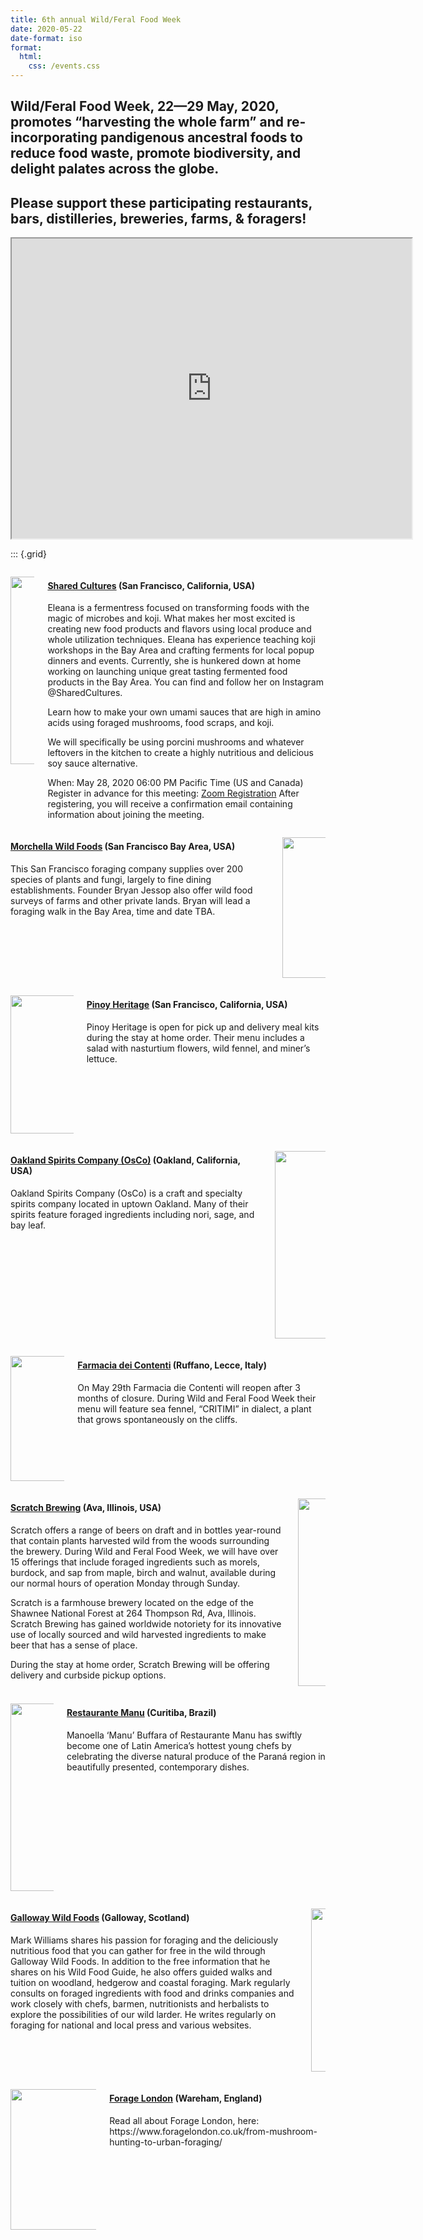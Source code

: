 ```yaml
---
title: 6th annual Wild/Feral Food Week
date: 2020-05-22
date-format: iso
format:
  html:
    css: /events.css
---
```


## Wild/Feral Food Week, 22—29 May, 2020, promotes “harvesting the whole farm” and re-incorporating pandigenous ancestral foods to reduce food waste, promote biodiversity, and delight palates across the globe.

## Please support these participating restaurants, bars, distilleries, breweries, farms, & foragers!

<p><iframe src="https://www.google.com/maps/d/u/0/embed?mid=1BN-ovmQ7RshZPYVyWPi9A5QWQ-y5fccw" width="640" height="480"></iframe></p>

::: {.grid}

::: {.g-col-12}
::: {.card}
::: {.columns}
::: {.column}
![](2020-05-22-wild-feral_files/0-300x300.png){fig-alt="Shared Cultures" width=300 height=300}
:::
::: {.column}
#### [Shared Cultures](https://www.shared-cultures.com/) (San Francisco, California, USA)

Eleana is a fermentress focused on transforming foods with the magic of microbes and koji. What makes her most excited is creating new food products and flavors using local produce and whole utilization techniques. Eleana has experience teaching koji workshops in the Bay Area and crafting ferments for local popup dinners and events. Currently, she is hunkered down at home working on launching unique great tasting fermented food products in the Bay Area. You can find and follow her on Instagram @SharedCultures.

Learn how to make your own umami sauces that are high in amino acids using foraged mushrooms, food scraps, and koji.

We will specifically be using porcini mushrooms and whatever leftovers in the kitchen to create a highly nutritious and delicious soy sauce alternative.

When: May 28, 2020 06:00 PM Pacific Time (US and Canada)
Register in advance for this meeting:
[Zoom Registration](https://zoom.us/meeting/register/tJAsc-2grjoiEtT8crjNE_vjs5xu1LUYJEUe)
After registering, you will receive a confirmation email containing information about joining the meeting.
:::
:::
:::
:::

::: {.g-col-12}
::: {.card}
::: {.columns}
::: {.column}
#### [Morchella Wild Foods](http://www.morchellawildfoods.com/) (San Francisco Bay Area, USA)

This San Francisco foraging company supplies over 200 species of plants and fungi, largely to fine dining establishments. Founder Bryan Jessop also offer wild food surveys of farms and other private lands. Bryan will lead a foraging walk in the Bay Area, time and date TBA.
:::
::: {.column}
![](2020-05-22-wild-feral_files/morchella-300x225.jpeg){fig-alt="Morchella Wild Foods" width=300 height=225}
:::
:::
:::
:::

::: {.g-col-12}
::: {.card}
::: {.columns}
::: {.column}
![](2020-05-22-wild-feral_files/0-300x221.jpg){fig-alt="Pinoy Heritage" width=300 height=221}
:::
::: {.column}
#### [Pinoy Heritage](https://www.pinoyheritage.com/) (San Francisco, California, USA)

Pinoy Heritage is open for pick up and delivery meal kits during the stay at home order. Their menu includes a salad with nasturtium flowers, wild fennel, and miner’s lettuce.
:::
:::
:::
:::

::: {.g-col-12}
::: {.card}
::: {.columns}
::: {.column}
#### [Oakland Spirits Company (OsCo)](https://www.oakland.ventures/) (Oakland, California, USA)

Oakland Spirits Company (OsCo) is a craft and specialty spirits company located in uptown Oakland. Many of their spirits feature foraged ingredients including nori, sage, and bay leaf.
:::
::: {.column}
![](2020-05-22-wild-feral_files/unnamed-5-245x300.jpg){fig-alt="Oakland Spirits Company (OsCo)" width=245 height=300}
:::
:::
:::
:::

::: {.g-col-12}
::: {.card}
::: {.columns}
::: {.column}
![](2020-05-22-wild-feral_files/fabio-300x200.png){fig-alt="Farmacia dei Contenti" width=300 height=200}
:::
::: {.column}
#### [Farmacia dei Contenti](https://www.facebook.com/farmaciadeicontenti) (Ruffano, Lecce, Italy)

On May 29th Farmacia die Contenti will reopen after 3 months of closure. During Wild and Feral Food Week their menu will feature sea fennel, “CRITIMI” in dialect, a plant that grows spontaneously on the cliffs.
:::
:::
:::
:::

::: {.g-col-12}
::: {.card}
::: {.columns}
::: {.column}
#### [Scratch Brewing](http://www.scratchbeer.com/) (Ava, Illinois, USA)

Scratch offers a range of beers on draft and in bottles year-round that contain plants harvested wild from the woods surrounding the brewery. During Wild and Feral Food Week, we will have over 15 offerings that include foraged ingredients such as morels, burdock, and sap from maple, birch and walnut, available during our normal hours of operation Monday through Sunday.

Scratch is a farmhouse brewery located on the edge of the Shawnee National Forest at 264 Thompson Rd, Ava, Illinois. Scratch Brewing has gained worldwide notoriety for its innovative use of locally sourced and wild harvested ingredients to make beer that has a sense of place.

During the stay at home order, Scratch Brewing will be offering delivery and curbside pickup options.
:::
::: {.column}
![](2020-05-22-wild-feral_files/Untitled-250x300.png){fig-alt="Scratch Brewing" width=250 height=300}
:::
:::
:::
:::

::: {.g-col-12}
::: {.card}
::: {.columns}
::: {.column}
![](2020-05-22-wild-feral_files/manu-242x300.png){fig-alt="Restaurante Manu" width=242 height=300}
:::
::: {.column}
#### [Restaurante Manu](http://www.restaurantemanu.com.br/) (Curitiba, Brazil)

Manoella ‘Manu’ Buffara of Restaurante Manu has swiftly become one of Latin America’s hottest young chefs by celebrating the diverse natural produce of the Paraná region in beautifully presented, contemporary dishes.
:::
:::
:::
:::

::: {.g-col-12}
::: {.card}
::: {.columns}
::: {.column}
#### [Galloway Wild Foods](http://www.gallowaywildfoods.com/) (Galloway, Scotland)

Mark Williams shares his passion for foraging and the deliciously nutritious food that you can gather for free in the wild through Galloway Wild Foods. In addition to the free information that he shares on his Wild Food Guide, he also offers guided walks and tuition on woodland, hedgerow and coastal foraging. Mark regularly consults on foraged ingredients with food and drinks companies and work closely with chefs, barmen, nutritionists and herbalists to explore the possibilities of our wild larder. He writes regularly on foraging for national and local press and various websites.
:::
::: {.column}
![](2020-05-22-wild-feral_files/IMG_0234-e1583234026489-225x300.jpg){fig-alt="Galloway Wild Foods" width=195 height=261}
:::
:::
:::
:::

::: {.g-col-12}
::: {.card}
::: {.columns}
::: {.column}
![](2020-05-22-wild-feral_files/lunch-300x225.jpg){fig-alt="Forage London" width=300 height=225}
:::
::: {.column}
#### [Forage London](https://www.foragelondon.co.uk/) (Wareham, England)

Read all about Forage London, here: https://www.foragelondon.co.uk/from-mushroom-hunting-to-urban-foraging/
:::
:::
:::
:::